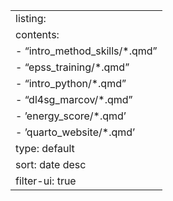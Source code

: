 ---
listing: 
  contents: 
    - "intro_method_skills/*.qmd"
    - "epss_training/*.qmd"
    - "intro_python/*.qmd"
    - "dl4sg_marcov/*.qmd"
    - 'energy_score/*.qmd'
    - 'quarto_website/*.qmd'
  type: default
  sort: date desc
  filter-ui: true
---